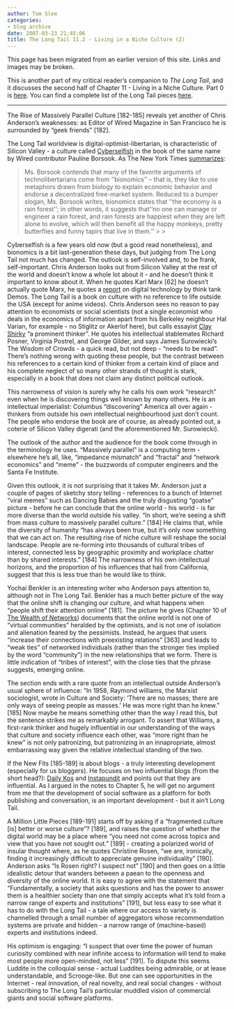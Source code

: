 ```yaml
---
author: Tom Slee
categories:
- blog archive
date: 2007-03-23 21:45:06
title: The Long Tail 11.2 - Living in a Niche Culture (2)
---
```


::: {.callout-note}

This page has been migrated from an earlier version of this site. 
Links and images may be broken.

:::



				

This is another part of my critical reader's companion to _The Long Tail_, and it discusses the second half of Chapter 11 - Living in a Niche Culture. Part 0 is [here](http://whimsley.typepad.com/whimsley/2007/02/my_next_several.html). You can find a complete list of the Long Tail pieces [here](http://whimsley.typepad.com/whimsley/2007/03/the_long_tail_l.html).

* * *

The Rise of Massively Parallel Culture [182-185] reveals yet another of Chris Anderson's weaknesses: as Editor of Wired Magazine in San Francisco he is surrounded by "geek friends" [182].




The Long Tail worldview is digital-optimist-libertarian, is characteristic of Silicon Valley - a culture called [Cyberselfish](http://www.cyberselfish.com/) in the book of the same name by Wired contributor Pauline Borsook. As The New York Times [summarizes](http://query.nytimes.com/gst/fullpage.html?res=9E02E0DD133AF936A15754C0A9669C8B63&sec=&spon=&pagewanted=2):

<blockquote>Ms. Borsook contends that many of the favorite arguments of technolibertarians come from ''bionomics'' -- that is, they like to use metaphors drawn from biology to explain economic behavior and endorse a decentralized free-market system. Reduced to a bumper slogan, Ms. Borsook writes, bionomics states that ''the economy is a rain forest''; in other words, it suggests that ''no one can manage or engineer a rain forest, and rain forests are happiest when they are left alone to evolve, which will then benefit all the happy monkeys, pretty butterflies and funny tapirs that live in them.''
> 
> </blockquote>

Cyberselfish is a few years old now (but a good read nonetheless), and bionomics is a bit last-generation these days, but judging from The Long Tail not much has changed. The outlook is self-involved and, to be frank, self-important. Chris Anderson looks out from Silicon Valley at the rest of the world and doesn't know a whole lot about it - and he doesn't think it important to know about it. When he quotes Karl Marx [62] he doesn't actually quote Marx, he quotes a [report](http://www.viadigitalis.org/wordpress/wp-content/uploads/proamrevolutionfinal.pdf) on digital technology by think tank Demos. The Long Tail is a book on culture with no reference to life outside the USA (except for anime videos). Chris Anderson sees no reason to pay attention to economists or social scientists (not a single economist who deals in the economics of information apart from his Berkeley neighbour Hal Varian, for example - no Stiglitz or Akerlof here), but calls essayist [Clay Shirky](http://en.wikipedia.org/wiki/Clay_Shirky) "a prominent thinker". He quotes his intellectual stablemates Richard Posner, Virginia Postrel, and George Gilder, and says James Surowiecki's The Wisdom of Crowds - a quick read, but not deep - "needs to be read". There's nothing wrong with quoting these people, but the contrast between his references to a certain kind of thinker from a certain kind of place and his complete neglect of so many other strands of thought is stark, especially in a book that does not claim any distinct political outlook. 




This narrowness of vision is surely why he calls his own work "research" even when he is discovering things well known by many others. He is an intellectual imperialist: Columbus "discovering" America all over again - thinkers from outside his own intellectual neighbourhood just don't count. The people who endorse the book are of course, as already pointed out, a coterie of Silicon Valley digerati (and the aforementioned Mr. Surowiecki).




The outlook of the author and the audience for the book come through in the terminology he uses. "Massively parallel" is a computing term - elsewhere he's all, like, "impedance mismatch" and "fractal" and "network economics" and "meme" - the buzzwords of computer engineers and the Santa Fe Institute.




Given this outlook, it is not surprising that it takes Mr. Anderson just a couple of pages of sketchy story telling - references to a bunch of Internet "viral memes" such as Dancing Babies and the truly disgusting "goatse" picture - before he can conclude that the online world - his world - is far more diverse than the world outside his valley. "In short, we're seeing a shift from mass culture to massively parallel culture." [184] He claims that, while the diversity of humanity "has always been true, but it's only now something that we can act on. The resulting rise of niche culture will reshape the social landscape. People are re-forming into thousands of cultural tribes of interest, connected less by geographic proximity and workplace chatter than by shared interests." [184] The narrowness of his own intellectual horizons, and the proportion of his influences that hail from California, suggest that this is less true than he would like to think.




Yochai Benkler is an interesting writer who Anderson pays attention to, although not in The Long Tail. Benkler has a much better picture of the way that the online shift is changing our culture, and what happens when "people shift their attention online" [181]. The picture he gives (Chapter 10 of [The Wealth of Networks](http://www.benkler.org/wealth_of_networks/index.php/Download_PDFs_of_the_book)) documents that the online world is not one of "virtual communities" heralded by the optimists, and is not one of isolation and alienation feared by the pessimists. Instead, he argues that users "increase their connections with preexisting relations" [363] and leads to "weak ties" of networked individuals (rather than the stronger ties implied by the word "community") in the new relationships that we form. There is little indication of "tribes of interest", with the close ties that the phrase suggests, emerging online.




The section ends with a rare quote from an intellectual outside Anderson's usual sphere of influence: "In 1958, Raymond williams, the Marxist sociologist, wrote in Culture and Society: 'There are no masses; there are only ways of seeing people as masses.' He was more right than he knew." [185] Now maybe he means something other than the way I read this, but the sentence strikes me as remarkably arrogant. To assert that Williams, a first-rank thinker and hugely influential in our understanding of the ways that culture and society influence each other, was "more right than he knew" is not only patronizing, but patronizing in an innapropriate, almost embarrassing way given the relative intellectual standing of the two.




If the New Fits [185-189] is about blogs - a truly interesting development (especially for us bloggers). He focuses on two influential blogs (from the short head?): [Daily Kos](http://www.dailykos.com/) and [Instapundit](http://www.instapundit.com/) and points out that they are influential. As I argued in the notes to Chapter 5, he will get no argument from me that the development of social software as a platform for both publishing and conversation, is an important development - but it ain't Long Tail.




A Million Little Pieces [189-191] starts off by asking if a "fragmented culture [is] better or worse culture"? [189], and raises the question of whether the digital world may be a place where "you need not come across topics and view that you have not sought out." [189] - creating a polarized world of insular thought where, as he quotes Christine Rosen, "we are, ironically, finding it increasingly difficult to appreciate genuine individuality" [190]. Anderson asks "Is Rosen right? I suspect not" [190] and then goes on a little idealistic detour that wanders between a paean to the openness and diversity of the online world. It is easy to agree with the statement that "Fundamentally, a society that asks questions and has the power to answer them is a healthier society than one that simply accepts what it's told from a narrow range of experts and institutions" [191], but less easy to see what it has to do with the Long Tail - a tale where our access to variety is channelled through a small number of aggregators whose recommendation systems are private and hidden - a narrow range of (machine-based) experts and institutions indeed.




His optimism is engaging: "I suspect that over time the power of human curiosity combined with near infinite access to information will tend to make most people more open-minded, not less" [191]. To dispute this seems Luddite in the colloquial sense - actual Luddites being admirable, or at lease understandable, and Scrooge-like. But one can see opportunities in the Internet - real innovation, of real novelty, and real social changes - without subscribing to The Long Tail's particular muddled vision of commercial giants and social software platforms.


		
